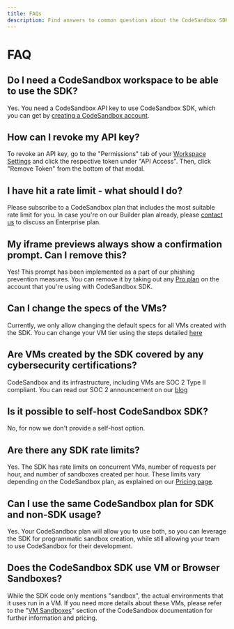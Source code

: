 ```yaml
---
title: FAQs
description: Find answers to common questions about the CodeSandbox SDK.
---
```



# FAQ

## Do I need a CodeSandbox workspace to be able to use the SDK?

Yes. You need a CodeSandbox API key to use CodeSandbox SDK, which you can get by [creating a CodeSandbox account](https://codesandbox.io/signin).

## How can I revoke my API key?

To revoke an API key, go to the "Permissions" tab of your [Workspace Settings](https://codesandbox.io/t/permissions) and click the respective token under "API Access". Then, click "Remove Token" from the bottom of that modal.

## I have hit a rate limit - what should I do?

Please subscribe to a CodeSandbox plan that includes the most suitable rate limit for you. In case you're on our Builder plan already, please [contact us](https://webforms.pipedrive.com/f/72gS7iXoP8qjL8Ku9HZQcN5UKpUpZkgKRCjhbqREjCOYyBgzrCKCr7Mys5AyczOHBN) to discuss an Enterprise plan.

## My iframe previews always show a confirmation prompt. Can I remove this?

Yes! This prompt has been implemented as a part of our phishing prevention measures. You can remove it by taking out any [Pro plan](https://codesandbox.io/pricing) on the account that you're using with CodeSandbox SDK.

## Can I change the specs of the VMs?

Currently, we only allow changing the default specs for all VMs created with the SDK. You can change your VM tier using the steps detailed [here](https://codesandbox.io/docs/sdk/specs)

## Are VMs created by the SDK covered by any cybersecurity certifications?

CodeSandbox and its infrastructure, including VMs are SOC 2 Type II compliant. You can read our SOC 2 announcement on our [blog](https://codesandbox.io/blog/codesandbox-is-now-soc-2-compliant)

## Is it possible to self-host CodeSandbox SDK?

No, for now we don't provide a self-host option.

## Are there any SDK rate limits?

Yes. The SDK has rate limits on concurrent VMs, number of requests per hour, and number of sandboxes created per hour. These limits vary depending on the CodeSandbox plan, as explained on our [Pricing page](https://codesandbox.io/pricing).

## Can I use the same CodeSandbox plan for SDK and non-SDK usage?

Yes. Your CodeSandbox plan will allow you to use both, so you can leverage the SDK for programmatic sandbox creation, while still allowing your team to use CodeSandbox for their development.

## Does the CodeSandbox SDK use VM or Browser Sandboxes?

While the SDK code only mentions "sandbox", the actual environments that it uses run in a VM. If you need more details about these VMs, please refer to the "[VM Sandboxes](/learn/vm-sandboxes/overview)" section of the CodeSandbox documentation for further information and pricing.
